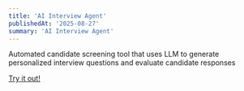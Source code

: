 ```yaml
---
title: 'AI Interview Agent'
publishedAt: '2025-08-27'
summary: 'AI Interview Agent'
---
```


Automated candidate screening tool that uses LLM to generate personalized interview questions and evaluate candidate responses

[Try it out!](https://discoverq-83c0b.web.app/)